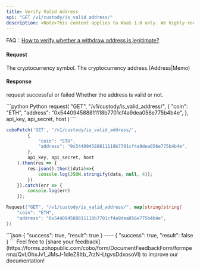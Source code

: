 ```yaml
---
title: Verify Valid Address
api: "GET /v1/custody/is_valid_address/"
description: <Note>This content applies to WaaS 1.0 only. We highly recommend that you upgrade to [WaaS 2.0](https://www.cobo.com/developers/v2/guides/overview/introduction).</Note> This endpoint checks whether a given cryptocurrency address is valid and returns a boolean value. It also supports memo for certain coins. Authentication is required to access this endpoint.
---
```


<Tip> FAQ：[How to verify whether a withdraw address is legitimate?](/v1/faqs/address-management#how-to-verify-whether-a-withdrawal-address-is-legitimate)</Tip>

#### Request
<ParamField query="coin" type="String" required>The cryptocurrency symbol.</ParamField>
<ParamField query="address" type="String" required>The cryptocurrency address.(Address|Memo)</ParamField>

#### Response
<ResponseField name="success" type="bool">request successful or failed</ResponseField>
<ResponseField name="result" type="bool">Whether the address is valid or not.</ResponseField>

<RequestExample>
```python Python
request(
  "GET",
  "/v1/custody/is_valid_address/",
  {
    "coin": "ETH",
    "address": "0x544094588811118b7701cf4a9dea056e775b4b4e",
  },
  api_key, api_secret, host
)
```

```javascript JavaScript
coboFetch('GET', '/v1/custody/is_valid_address/',
        {
            "coin": "ETH",
            "address": "0x544094588811118b7701cf4a9dea056e775b4b4e",
        },
        api_key, api_secret, host
    ).then(res => {
        res.json().then((data)=>{
            console.log(JSON.stringify(data, null, 4));
        })
    }).catch(err => {
        console.log(err)
    });
```

```go Go
Request("GET", "/v1/custody/is_valid_address/", map[string]string{
    "coin": "ETH",
    "address": "0x544094588811118b7701cf4a9dea056e775b4b4e",
})
```
</RequestExample>


<ResponseExample>
```json
{
  "success": true,
  "result": true
}
----
{
  "success": true,
  "result": false
}
```
</ResponseExample>
<Tip>Feel free to [share your feedback](https://forms.zohopublic.com/cobo/form/DocumentFeedbackForm/formperma/QvLOhxJv1_JMsJ-1dleZ8Itb_7rzN-LtgvsDdxosoVI) to improve our documentation!</Tip>